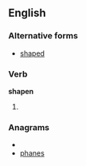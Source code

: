 ==English==

===Alternative forms===
*[[shaped]]

===Verb===
'''shapen'''

# {{obsolete}} {{past participle of|[[shape]]}}

===Anagrams===
* {{alphagram|aehnps}}
* [[phanes#English|phanes]]